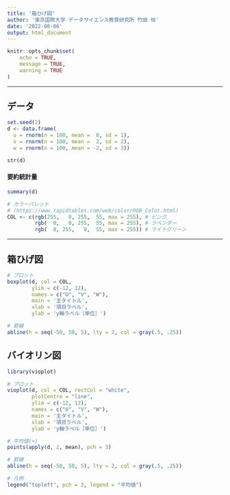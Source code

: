 ```yaml
---
title: '箱ひげ図'
author: '東京国際大学 データサイエンス教育研究所 竹田 恒'
date: '2022-08-06'
output: html_document
---
```


```r
knitr::opts_chunk$set(
	echo = TRUE,
	message = TRUE,
	warning = TRUE
)
```

---

## データ
```r
set.seed(2)
d <- data.frame(
  u = rnorm(n = 100, mean =  0, sd = 1),
  v = rnorm(n = 100, mean =  2, sd = 2),
  w = rnorm(n = 100, mean = -2, sd = 3)) 

str(d)
```

#### 要約統計量
```r
summary(d)
```

```r
# カラーパレット
# (https://www.rapidtables.com/web/color/RGB_Color.html)
COL <- c(rgb(255,   0, 255,  55, max = 255), # ピンク
         rgb(  0,   0, 255,  55, max = 255), # ラベンダー
         rgb(  0, 255,   0,  55, max = 255)) # ライトグリーン
```

---

## 箱ひげ図
```r
# プロット
boxplot(d, col = COL,
        ylim = c(-12, 12),
        names = c("U", "V", "W"),
        main = '主タイトル',
        xlab = '項目ラベル',
        ylab = 'y軸ラベル［単位］')

# 罫線
abline(h = seq(-50, 50, 5), lty = 2, col = gray(.5, .25))
```

## バイオリン図
```r
library(vioplot)
```
```r
# プロット
vioplot(d, col = COL, rectCol = "white",
        plotCentre = "line",
        ylim = c(-12, 12),
        names = c("U", "V", "W"),
        main = '主タイトル',
        xlab = '項目ラベル',
        ylab = 'y軸ラベル［単位］')

# 平均値(+)
points(apply(d, 2, mean), pch = 3)

# 罫線
abline(h = seq(-50, 50, 5), lty = 2, col = gray(.5, .25))

# 凡例
legend("topleft", pch = 3, legend = "平均値")
```
